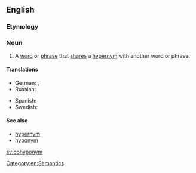 ==English==

===Etymology===
{{prefix|co|hyponym|lang=en}}

===Noun===
{{en-noun}}

# A [[word]] or [[phrase]] that [[share]]s a [[hypernym]] with another word or phrase.

====Translations====
{{trans-top|a word or phrase that shares the same hypernym as another word or phrase}}
* German: {{t+|de|Kohyponym}}, {{t|de|Synhyponym}}
* Russian: {{t+|ru|согипоним}}
{{trans-mid}}
* Spanish: {{t+|es|cohipónimo|m}}
* Swedish: {{t+|sv|kohyponym|c}}
{{trans-bottom}}

====See also====
* [[hypernym]]
* [[hyponym]]

[[sv:cohyponym]]
[[Category:en:Semantics]]